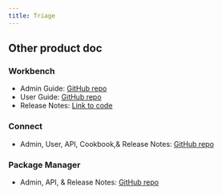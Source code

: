 ```yaml
---
title: Triage
---
```


## Other product doc

### Workbench

- Admin Guide: [GitHub repo](https://github.com/rstudio/rstudio-pro/docs/server)
- User Guide: [GitHub repo](https://github.com/rstudio/rstudio-pro/docs/user)
- Release Notes: [Link to code](https://github.com/rstudio/rstudio.com/tree/master/content/products/rstudio/release-notes)

### Connect

- Admin, User, API, Cookbook,& Release Notes: [GitHub repo](https://github.com/rstudio/connect)


### Package Manager

- Admin, API, & Release Notes: [GitHub repo](https://github.com/rstudio/package-manager/tree/main/docs)


